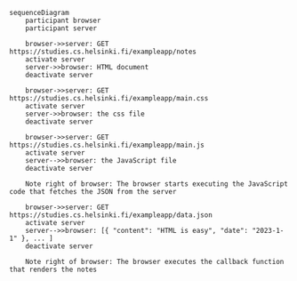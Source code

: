 ``` mermaid 
sequenceDiagram
    participant browser
    participant server

    browser->>server: GET https://studies.cs.helsinki.fi/exampleapp/notes
    activate server
    server->>browser: HTML document
    deactivate server

    browser->>server: GET https://studies.cs.helsinki.fi/exampleapp/main.css
    activate server
    server->>browser: the css file
    deactivate server

    browser->>server: GET https://studies.cs.helsinki.fi/exampleapp/main.js
    activate server
    server-->>browser: the JavaScript file
    deactivate server

    Note right of browser: The browser starts executing the JavaScript code that fetches the JSON from the server

    browser->>server: GET https://studies.cs.helsinki.fi/exampleapp/data.json
    activate server
    server-->>browser: [{ "content": "HTML is easy", "date": "2023-1-1" }, ... ]
    deactivate server

    Note right of browser: The browser executes the callback function that renders the notes


```
